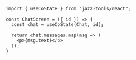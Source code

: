 ```tsx
import { useCoState } from "jazz-tools/react";

const ChatScreen = ({ id }) => {
  const chat = useCoState(Chat, id);

  return chat.messages.map(msg => (
    <p>{msg.text}</p>
  ));
}
```
